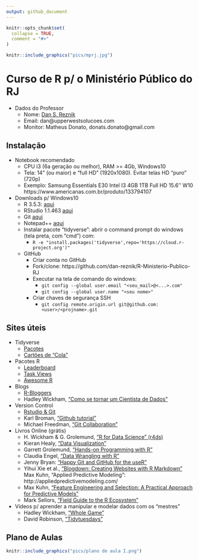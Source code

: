 ```yaml
---
output: github_document
---
```


<!-- README.md is generated from README.Rmd. Please edit that file -->

```r
knitr::opts_chunk$set(
  collapse = TRUE,
  comment = "#>"
)
```

```r
knitr::include_graphics("pics/mprj.jpg")
```

# Curso de R p/ o Ministério Público do RJ

* Dados do Professor
    + Nome: [Dan S. Reznik](https://www.linkedin.com/in/dan-s-reznik-phd-bb49133/)
    + Email: dan@upperwestsolucoes.com
    + Monitor: Matheus Donato, donats.donato@gmail.com

## Instalação

* Notebook recomendado
    + CPU i3 (6a geração ou melhor), RAM >=  4Gb, Windows10  
    + Tela: 14” (ou maior) e "full HD" (1920x1080). Evitar telas HD “puro” (720p)
    + Exemplo: Samsung Essentials E30 Intel I3 4GB 1TB Full HD 15.6'' W10 https://www.americanas.com.br/produto/133794107

* Downloads p/ Windows10
    + R 3.5.3: [aqui](https://cran.r-project.org/bin/windows/base/)
    + RStudio 1.1.463 [aqui](https://download1.rstudio.org/RStudio-1.1.463.exe)
    + Git [aqui](https://git-scm.com/download/win)
    + Notepad++ [aqui](https://notepad-plus-plus.org/download/v7.6.4.html)
    + Instalar pacote “tidyverse”: abrir o command prompt do windows (tela preta, com "cmd") com:
        + `R -e "install.packages('tidyverse',repo='https://cloud.r-project.org')"`
    + GitHub
        + Criar conta no GitHub
        + Fork/clone: https://github.com/dan-reznik/R-Ministerio-Publico-RJ
        + Executar na tela de comando do windows:
            + `git config --global user.email "<seu_mail>@<...>.com"`
            + `git config --global user.name "<seu nome>"`
        + Criar chaves de segurança SSH
            + `git config remote.origin.url git@github.com:<user>/<projname>.git`

## Sites úteis

* Tidyverse
    + [Pacotes](https://www.tidyverse.org/packages/)
    + [Cartões de “Cola”](https://www.rstudio.com/resources/cheatsheets/)
* Pacotes R
    + [Leaderboard](https://www.rdocumentation.org/trends)
    + [Task Views](https://cran.r-project.org/web/views/)
    + [Awesome R](https://awesome-r.com/)
* Blogs
    + [R-Bloggers](https://www.r-bloggers.com/)
    + Hadley Wickham, ["Como se tornar um Cientista de Dados"](https://gist.github.com/hadley/820f09ded347c62c2864)
* Version Control
    + [Rstudio & Git](https://support.rstudio.com/hc/en-us/articles/200532077-Version-Control-with-Git-and-SVN)
    + Karl Broman, ["Github tutorial"](http://kbroman.org/github_tutorial/)
    + Michael Freedman, ["Git Collaboration"](http://slides.com/michaelfreeman/git-collaboration)
* Livros Online (grátis)
    + H. Wickham & G. Grolemund, ["R for Data Science" (r4ds)](https://r4ds.had.co.nz/)
    + Kieran Healy, ["Data Visualization"](https://socviz.co/)
    + Garrett Grolemund, ["Hands-on Programming with R"](https://rstudio-education.github.io/hopr/)
    + Claudia Engel, ["Data Wrangling with R"](https://cengel.github.io/R-data-wrangling/)
    + Jenny Bryan: ["Happy Git and GitHub for the useR"](https://happygitwithr.com/)
    + Yihui Xie et al., ["Blogdown: Creating Websites with R Markdown"](https://bookdown.org/yihui/blogdown/)
Max Kuhn, “Applied Predictive Modeling”: http://appliedpredictivemodeling.com/
    + Max Kuhn, ["Feature Engineering and Selection: A Practical Approach for Predictive Models"](https://bookdown.org/max/FES/)
    + Mark Sellors, ["Field Guide to the R Ecosystem"](https://fg2re.sellorm.com/)
* Vídeos p/ aprender a manipular e modelar dados com os “mestres”
    + Hadley Wickham, ["Whole Game"](https://www.youtube.com/watch?v=go5Au01Jrvs)
    + David Robinson, ["Tidytuesdays"](https://www.youtube.com/user/safe4democracy/videos) 
    

## Plano de Aulas

```r
knitr::include_graphics("pics/plano de aula I.png")
```
